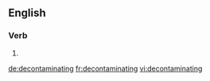
==English==

===Verb===
{{head|en|present participle}}

# {{present participle of|decontaminate|lang=en}}

[[de:decontaminating]]
[[fr:decontaminating]]
[[vi:decontaminating]]
